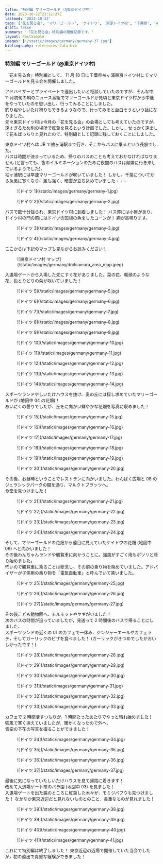 ```yaml
---
title: '特別編 マリーゴールド (@東京ドイツ村)'
date: 2023-10-22T21:12:27Z
lastmod: '2023-10-22'
tags: ['花を見る会', 'マリーゴールド', 'ケイトウ', '東京ドイツ村', '千葉県', '袖ヶ浦']
draft: false
summary: '「花を見る会」特別編の開催記録です。'
layout: PostSimple
images: ['/static/images/germany/germany-37.jpg']
bibliography: references-data.bib
---
```


### 特別編 マリーゴールド (@東京ドイツ村)

「花を見る会」特別編として、 11 月 18 日に千葉県袖ヶ浦東京ドイツ村にてマリーゴールドを見る会を開催しました。

アドバイザーとプライベートで遠出したいと相談していたのですが、そんな中 11 月初旬の朝のニュース番組でマリーゴールドが見頃と東京ドイツ村から中継をやっていたのを思い出し、行ってみることにしました。<br />
釣り堀やしいたけ狩りもできるようなので、行ってみると面白そうという話になりました。<br />
元々東京ドイツ村は今月の「花を見る会」の会場としても考えていたのですが、遠すぎるため別の場所で紅葉を見るという計画でした。しかし、せっかく遠出して花もばっちりと見れたので、特別編として記録に残しておくことにしました。

東京ドイツ村へは JR で袖ヶ浦駅まで行き、そこからバスに乗るという長旅でした。<br />
バスは時間が決まっているため、帰りのバスのことも考えておかなければなりません (と言っても、夜のイルミネーションのために夜間のバスは頻繁に行き来しているようでした)。<br />
袖ヶ浦駅には早速マリーゴールドが咲いていました！ しかし、千葉についてから急激に寒くなり、風も強く、暗雲が立ち込めていました・・・

<div className="-mx-2 flex flex-wrap overflow-hidden xl:-mx-2">
  <figure className="my-1 w-full overflow-hidden px-2 xl:my-1 xl:w-1/2 xl:px-2">
    ![ドイツ 1](/static/images/germany/germany-1.jpg)
  </figure>
  <figure className="my-1 w-full overflow-hidden px-2 xl:my-1 xl:w-1/2 xl:px-2">
    ![ドイツ 2](/static/images/germany/germany-2.jpg)
  </figure>
</div>

バスで数十分揺られ、東京ドイツ村に到着しました！ バス停には小屋があり、ドイツ村の門の前にはドイツの国旗の色をしたコーンが！ 胸が高鳴ります。

<div className="-mx-2 flex flex-wrap overflow-hidden xl:-mx-2">
  <figure className="my-1 w-full overflow-hidden px-2 xl:my-1 xl:w-1/2 xl:px-2">
    ![ドイツ 3](/static/images/germany/germany-3.jpg)
  </figure>
  <figure className="my-1 w-full overflow-hidden px-2 xl:my-1 xl:w-1/2 xl:px-2">
    ![ドイツ 4](/static/images/germany/germany-4.jpg)
  </figure>
</div>

ここからは下記のマップも見ながらお読みください！
<div className="-mx-2 flex flex-wrap overflow-hidden xl:-mx-2">
  <figure className="my-1 w-full overflow-hidden px-2 xl:my-1 xl:w-1/2 xl:px-2">
    ![東京ドイツ村 マップ](/static/images/germany/doitsumura_area_map.jpeg)
  </figure>
</div>

入退場ゲートから入場した先にすぐ花がありました。菜の花、朝顔のような花、色とりどりの菊が咲いていました！

<div className="-mx-2 flex flex-wrap overflow-hidden xl:-mx-2">
  <figure className="my-1 w-full overflow-hidden px-2 xl:my-1 xl:w-1/2 xl:px-2">
    ![ドイツ 5](/static/images/germany/germany-5.jpg)
  </figure>
  <figure className="my-1 w-full overflow-hidden px-2 xl:my-1 xl:w-1/2 xl:px-2">
    ![ドイツ 6](/static/images/germany/germany-6.jpg)
  </figure>
  <figure className="my-1 w-full overflow-hidden px-2 xl:my-1 xl:w-1/2 xl:px-2">
    ![ドイツ 7](/static/images/germany/germany-7.jpg)
  </figure>
  <figure className="my-1 w-full overflow-hidden px-2 xl:my-1 xl:w-1/2 xl:px-2">
    ![ドイツ 8](/static/images/germany/germany-8.jpg)
  </figure>
  <figure className="my-1 w-full overflow-hidden px-2 xl:my-1 xl:w-1/2 xl:px-2">
    ![ドイツ 9](/static/images/germany/germany-9.jpg)
  </figure>
  <figure className="my-1 w-full overflow-hidden px-2 xl:my-1 xl:w-1/2 xl:px-2">
    ![ドイツ 10](/static/images/germany/germany-10.jpg)
  </figure>
  <figure className="my-1 w-full overflow-hidden px-2 xl:my-1 xl:w-1/2 xl:px-2">
    ![ドイツ 11](/static/images/germany/germany-11.jpg)
  </figure>
  <figure className="my-1 w-full overflow-hidden px-2 xl:my-1 xl:w-1/2 xl:px-2">
    ![ドイツ 12](/static/images/germany/germany-12.jpg)
  </figure>
  <figure className="my-1 w-full overflow-hidden px-2 xl:my-1 xl:w-1/2 xl:px-2">
    ![ドイツ 13](/static/images/germany/germany-13.jpg)
  </figure>
  <figure className="my-1 w-full overflow-hidden px-2 xl:my-1 xl:w-1/2 xl:px-2">
    ![ドイツ 14](/static/images/germany/germany-14.jpg)
  </figure>
</div>

スポーツランドやしいたけハウスを抜け、奥の丘には探し求めていたマリーゴールドが (地図中 04 の花畑)！ <br />
あいにくの曇りでしたが、丘をに向かい鮮やかな花畑を写真に収めました！

<div className="-mx-2 flex flex-wrap overflow-hidden xl:-mx-2">
  <figure className="my-1 w-full overflow-hidden px-2 xl:my-1 xl:w-1/2 xl:px-2">
    ![ドイツ 15](/static/images/germany/germany-15.jpg)
  </figure>
  <figure className="my-1 w-full overflow-hidden px-2 xl:my-1 xl:w-1/2 xl:px-2">
    ![ドイツ 16](/static/images/germany/germany-16.jpg)
  </figure>
  <figure className="my-1 w-full overflow-hidden px-2 xl:my-1 xl:w-1/2 xl:px-2">
    ![ドイツ 17](/static/images/germany/germany-17.jpg)
  </figure>
  <figure className="my-1 w-full overflow-hidden px-2 xl:my-1 xl:w-1/2 xl:px-2">
    ![ドイツ 18](/static/images/germany/germany-18.jpg)
  </figure>
  <figure className="my-1 w-full overflow-hidden px-2 xl:my-1 xl:w-1/2 xl:px-2">
    ![ドイツ 19](/static/images/germany/germany-19.jpg)
  </figure>
  <figure className="my-1 w-full overflow-hidden px-2 xl:my-1 xl:w-1/2 xl:px-2">
    ![ドイツ 20](/static/images/germany/germany-20.jpg)
  </figure>
</div>


その後、お昼時ということでレストランに向かいました。わんぱく広場と 08 のジュラシックパークの間を通り、マルクトプラッツへ。<br />
食堂を見つけました！

<div className="-mx-2 flex flex-wrap overflow-hidden xl:-mx-2">
  <figure className="my-1 w-full overflow-hidden px-2 xl:my-1 xl:w-1/2 xl:px-2">
    ![ドイツ 21](/static/images/germany/germany-21.jpg)
  </figure>
  <figure className="my-1 w-full overflow-hidden px-2 xl:my-1 xl:w-1/2 xl:px-2">
    ![ドイツ 22](/static/images/germany/germany-22.jpg)
  </figure>
  <figure className="my-1 w-full overflow-hidden px-2 xl:my-1 xl:w-1/2 xl:px-2">
    ![ドイツ 23](/static/images/germany/germany-23.jpg)
  </figure>
  <figure className="my-1 w-full overflow-hidden px-2 xl:my-1 xl:w-1/2 xl:px-2">
    ![ドイツ 24](/static/images/germany/germany-24.jpg)
  </figure>
</div>

そして、マリーゴールドの花畑から遠目に見えていたケイトウの花畑 (地図中 06) へと向かいました！<br />
その後わんちゃんランドや観覧車に向かうことに。強風がすごく雨もポツリと降り始めました。<br />
怖いので観覧車に乗ることは断念し、その前の乗り物を眺めていました。アドバイザーが子供用の乗り物を「電気自動車」と呼んでいて笑いました。

<div className="-mx-2 flex flex-wrap overflow-hidden xl:-mx-2">
  <figure className="my-1 w-full overflow-hidden px-2 xl:my-1 xl:w-1/2 xl:px-2">
    ![ドイツ 25](/static/images/germany/germany-25.jpg)
  </figure>
  <figure className="my-1 w-full overflow-hidden px-2 xl:my-1 xl:w-1/2 xl:px-2">
    ![ドイツ 26](/static/images/germany/germany-26.jpg)
  </figure>
  <figure className="my-1 w-full overflow-hidden px-2 xl:my-1 xl:w-1/2 xl:px-2">
    ![ドイツ 27](/static/images/germany/germany-27.jpg)
  </figure>
</div>

その後こども動物園へ．モルモットやヤギがいました！<br />
次のバスの時間が迫っていましたが，見送って 2 時間後のバスで帰ることにしました．<br />
スポーツランドの近くの 01 のカフェで一休み．ジンジャーエールやカフェラテ，そしてガーリックのピザを食べました！ (ガーリックがきつめでしたがおいしかったです！)

<div className="-mx-2 flex flex-wrap overflow-hidden xl:-mx-2">
  <figure className="my-1 w-full overflow-hidden px-2 xl:my-1 xl:w-1/2 xl:px-2">
    ![ドイツ 28](/static/images/germany/germany-28.jpg)
  </figure>
  <figure className="my-1 w-full overflow-hidden px-2 xl:my-1 xl:w-1/2 xl:px-2">
    ![ドイツ 29](/static/images/germany/germany-29.jpg)
  </figure>
  <figure className="my-1 w-full overflow-hidden px-2 xl:my-1 xl:w-1/2 xl:px-2">
    ![ドイツ 30](/static/images/germany/germany-30.jpg)
  </figure>
  <figure className="my-1 w-full overflow-hidden px-2 xl:my-1 xl:w-1/2 xl:px-2">
    ![ドイツ 31](/static/images/germany/germany-31.jpg)
  </figure>
  <figure className="my-1 w-full overflow-hidden px-2 xl:my-1 xl:w-1/2 xl:px-2">
    ![ドイツ 32](/static/images/germany/germany-32.jpg)
  </figure>
  <figure className="my-1 w-full overflow-hidden px-2 xl:my-1 xl:w-1/2 xl:px-2">
    ![ドイツ 33](/static/images/germany/germany-33.jpg)
  </figure>
</div>

カフェで 2 時間潰すつもりが，1 時間たったあたりでやっと晴れ始めました！ 強風で寒く凍えていましたが，暖かくなったので外へ．<br />
青空の下花の写真を撮ることができました！

<div className="-mx-2 flex flex-wrap overflow-hidden xl:-mx-2">
  <figure className="my-1 w-full overflow-hidden px-2 xl:my-1 xl:w-1/2 xl:px-2">
    ![ドイツ 34](/static/images/germany/germany-34.jpg)
  </figure>
  <figure className="my-1 w-full overflow-hidden px-2 xl:my-1 xl:w-1/2 xl:px-2">
    ![ドイツ 35](/static/images/germany/germany-35.jpg)
  </figure>
  <figure className="my-1 w-full overflow-hidden px-2 xl:my-1 xl:w-1/2 xl:px-2">
    ![ドイツ 36](/static/images/germany/germany-36.jpg)
  </figure>
  <figure className="my-1 w-full overflow-hidden px-2 xl:my-1 xl:w-1/2 xl:px-2">
    ![ドイツ 37](/static/images/germany/germany-37.jpg)
  </figure>
</div>

最後に気になっていたしいたけハウスを見て帰路に着きます！<br />
改めて入退場ゲート前のバラ園 (地図中 03) を見ました！<br />
入退場ゲートを出た脇のところに紅葉した木々が．モミジバフウも見つけました！ なかなか東京近辺だと見れないものとのこと．貴重なものが見れました！

<div className="-mx-2 flex flex-wrap overflow-hidden xl:-mx-2">
  <figure className="my-1 w-full overflow-hidden px-2 xl:my-1 xl:w-1/2 xl:px-2">
    ![ドイツ 38](/static/images/germany/germany-38.jpg)
  </figure>
  <figure className="my-1 w-full overflow-hidden px-2 xl:my-1 xl:w-1/2 xl:px-2">
    ![ドイツ 39](/static/images/germany/germany-39.jpg)
  </figure>
  <figure className="my-1 w-full overflow-hidden px-2 xl:my-1 xl:w-1/2 xl:px-2">
    ![ドイツ 40](/static/images/germany/germany-40.jpg)
  </figure>
  <figure className="my-1 w-full overflow-hidden px-2 xl:my-1 xl:w-1/2 xl:px-2">
    ![ドイツ 41](/static/images/germany/germany-41.jpg)
  </figure>
</div>

これにて特別編は終了しました！ 東京近辺の近場で開催していた当会でしたが，初の遠出で貴重な経験ができました！